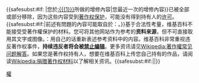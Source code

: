 {{{icon|[[Image:Copyright-problem.svg|30px|alt=Copyright problem icon]]}}} {{<includeonly>safesubst:</includeonly>#if: {{{1|}}}|您於[[:{{{1}}}]]所做的增修內容|您最近一次的增修內容}}已被全部或部分移除，因为这些内容受到[[Wikipedia:Copyrights|著作权保护]]，可能没有得到持有人的[[Wikipedia:请求版权许可|许可]]。{{<includeonly>safesubst:</includeonly>#if:{{{url|}}}|前述有問題的內容可能取自於：{{{url}}}。}}基于合法性考量，维基百科不能接受受著作權保护的材料。您可将其他网站作为参考的'''资料来源'''，但不可直接取用其文字或图像。{{zh-em|解决此问题的方法是}}：用自己的话重新表述参考资料中的内容。维基百科非常重视违反著作权事件，'''持续违反者将会被[[WP:BLOCK|禁止编辑]]'''。更多资讯请见[[Wikipedia:著作權常见问题解答]]。如果您是著作权持有人，想要在维基百科上传您自己持有的作品，请阅读[[Wikipedia:捐赠著作权材料]]以了解相关资讯。{{<includeonly>safesubst:</includeonly>#if:{{{2|}}}|{{{2}}}|}}<!-- Template:uw-copyright --><noinclude>
{{single notice|nothankyou=yes|banners={{Twinkle standard installation}}|see also = *{{tl|Welcome-copyright}}, a less strongly worded user message}}
[[Category:用戶警告模板|權]]
</noinclude>